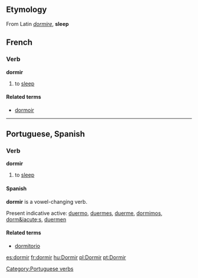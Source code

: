 ==Etymology==
From Latin ''[[dormire]]'', '''sleep'''

==French==
===Verb===
'''dormir'''

# to [[sleep]]

====Related terms====
*[[dormoir]]

----
==Portuguese, Spanish==
===Verb===
'''dormir'''

# to [[sleep]]

====Spanish====
'''dormir''' is a vowel-changing verb.

Present indicative active:  [[duermo]], [[duermes]], [[duerme]], [[dormimos]], [[dorm&iacute;s]], [[duermen]]

====Related terms====
*[[dormitorio]]

[[Category:Portuguese verbs]]

[[es:dormir]]
[[fr:dormir]]
[[hu:Dormir]]
[[pl:Dormir]]
[[pt:Dormir]]